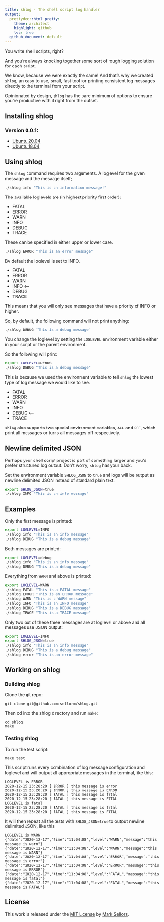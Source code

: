 ```yaml
---
title: shlog - The shell script log handler
output: 
  prettydoc::html_pretty:
    theme: architect
    highlight: github
    toc: true
  github_document: default
---
```


<!--
DO NOT EDIT README.md DIRECTLY, IT IS AUTO-GENERATED FROM README.Rmd!!
-->

You write shell scripts, right?

And you're always knocking together some sort of rough logging solution for each script.

We know, because we were exactly the same! And that's why we created `shlog`, an easy to use,
small, fast tool for printing consistent log messages directly to the terminal from your script.

Opinionated by design, `shlog` has the bare minimum of options to ensure you're productive with it right from the outset.


## Installing shlog

### Version 0.0.1:

* [Ubuntu 20.04](https://github.com/sellorm/shlog/releases/download/v0.0.1/shlog_0.0.1-3_ubuntu2004_amd64.deb)
* [Ubuntu 18.04](https://github.com/sellorm/shlog/releases/download/v0.0.1/shlog_0.0.1-3_ubuntu1804_amd64.deb)

## Using shlog

The `shlog` command requires two arguments. A loglevel for the given message and the mesaage itself;

```bash
./shlog info "This is an information message!"
```

The available loglevels are (in highest priority first order):

* FATAL
* ERROR
* WARN
* INFO
* DEBUG
* TRACE

These can be specified in either upper or lower case.

```bash
./shlog ERROR "This is an error message"
```

By default the loglevel is set to INFO.

* FATAL
* ERROR
* WARN
* INFO  <--
* DEBUG
* TRACE

This means that you will only see messages that have a priority of INFO or higher.

So, by default, the following command will not print anything:

```bash
./shlog DEBUG "This is a debug message"
```


You change the loglevel by setting the `LOGLEVEL` environment variable either in your script or the parent environment.

So the following will print:

```bash
export LOGLEVEL=DEBUG
./shlog DEBUG "This is a debug message"
```

This is because we used the environment variable to tell `shlog` the lowest type of log message we would like to see.

* FATAL
* ERROR
* WARN
* INFO
* DEBUG  <--
* TRACE

`shlog` also supports two special environment variables, `ALL` and `OFF`, which print all messages or turns all
messages off respectively.

## Newline delimited JSON

Perhaps your shell script project is part of something larger and you'd prefer structured log output. Don't worry,
`shlog` has your back.

Set the environment variable `SHLOG_JSON` to `true` and logs will be output as newline delimited JSON instead of
standard plain text.

```bash
export SHLOG_JSON=true
./shlog INFO "This is an info message"
```

## Examples

Only the first message is printed:

```bash
export LOGLEVEL=INFO
./shlog info "This is an info message"
./shlog DEBUG "This is a debug message"
```

Both messages are printed:

```bash
export LOGLEVEL=debug
./shlog info "This is an info message"
./shlog DEBUG "This is a debug message"
```

Everything from `WARN` and above is printed:

```bash
export LOGLEVEL=WARN
./shlog FATAL "This is a FATAL message"
./shlog ERROR "This is an ERROR message"
./shlog WARN "This is a WARN message"
./shlog INFO "This is an INFO message"
./shlog DEBUG "This is a DEBUG message"
./shlog TRACE "This is a TRACE message"
```

Only two out of these three messages are at loglevel or above and all messages use JSON output:

```bash
export LOGLEVEL=INFO
export SHLOG_JSON=true
./shlog info "This is an info message"
./shlog DEBUG "This is a debug message"
./shlog error "This is an error message"
```


## Working on shlog

### Building shlog

Clone the git repo:

```
git clone git@github.com:sellorm/shlog.git
```

Then cd into the shlog directory and run `make`:

```
cd shlog
make
```

### Testing shlog
 
To run the test script:

 ```
 make test
 ```
 
This script runs every combination of log message configuration and loglevel and will output all appropriate
messages in the terminal, like this:

```
LOGLEVEL is ERROR
2020-12-15 23:28:20 [ ERROR ] this message is error
2020-12-15 23:28:20 [ ERROR ] this message is ERROR
2020-12-15 23:28:20 [ FATAL ] this message is fatal
2020-12-15 23:28:20 [ FATAL ] this message is FATAL
LOGLEVEL is fatal
2020-12-15 23:28:20 [ FATAL ] this message is fatal
2020-12-15 23:28:20 [ FATAL ] this message is FATAL
```

It will then repeat all the tests with `SHLOG_JSON=true` to output newline delimited JSON, like this:

```
LOGLEVEL is WARN
{"date":"2020-12-17","time":"11:04:08","level":"WARN","message":"this message is warn"}
{"date":"2020-12-17","time":"11:04:08","level":"WARN","message":"this message is WARN"}
{"date":"2020-12-17","time":"11:04:08","level":"ERROR","message":"this message is error"}
{"date":"2020-12-17","time":"11:04:08","level":"ERROR","message":"this message is ERROR"}
{"date":"2020-12-17","time":"11:04:08","level":"FATAL","message":"this message is fatal"}
{"date":"2020-12-17","time":"11:04:08","level":"FATAL","message":"this message is FATAL"}
```

## License

This work is released under the [MIT License](https://github.com/sellorm/shlog/blob/main/LICENSE) by [Mark Sellors](https://blog.sellorm.com).
